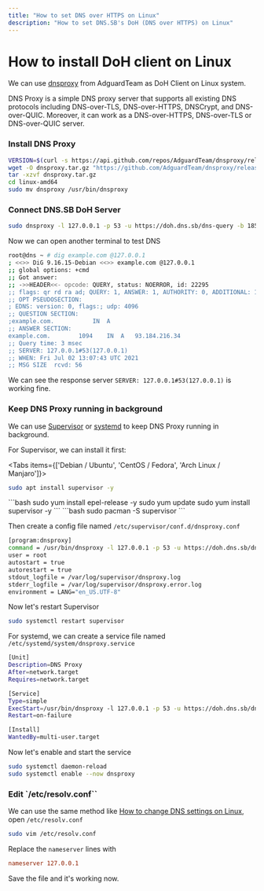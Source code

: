 ```yaml
---
title: "How to set DNS over HTTPS on Linux"
description: "How to set DNS.SB's DoH (DNS over HTTPS) on Linux"
---
```



# How to install DoH client on Linux

We can use [dnsproxy](https://github.com/AdguardTeam/dnsproxy) from AdguardTeam as DoH Client on Linux system.

DNS Proxy is a simple DNS proxy server that supports all existing DNS protocols including DNS-over-TLS, DNS-over-HTTPS, DNSCrypt, and DNS-over-QUIC. Moreover, it can work as a DNS-over-HTTPS, DNS-over-TLS or DNS-over-QUIC server.

<StepContainer>

### Install DNS Proxy

```bash
VERSION=$(curl -s https://api.github.com/repos/AdguardTeam/dnsproxy/releases/latest | grep tag_name | cut -d '"' -f 4) && echo "Latest AdguardTeam dnsproxy version is $VERSION"
wget -O dnsproxy.tar.gz "https://github.com/AdguardTeam/dnsproxy/releases/download/${VERSION}/dnsproxy-linux-amd64-${VERSION}.tar.gz"
tar -xzvf dnsproxy.tar.gz
cd linux-amd64
sudo mv dnsproxy /usr/bin/dnsproxy
```

### Connect DNS.SB DoH Server

```bash
sudo dnsproxy -l 127.0.0.1 -p 53 -u https://doh.dns.sb/dns-query -b 185.222.222.222:53
```

Now we can open another terminal to test DNS

```bash
root@dns ~ # dig example.com @127.0.0.1
; <<>> DiG 9.16.15-Debian <<>> example.com @127.0.0.1
;; global options: +cmd
;; Got answer:
;; ->>HEADER<<- opcode: QUERY, status: NOERROR, id: 22295
;; flags: qr rd ra ad; QUERY: 1, ANSWER: 1, AUTHORITY: 0, ADDITIONAL: 1
;; OPT PSEUDOSECTION:
; EDNS: version: 0, flags:; udp: 4096
;; QUESTION SECTION:
;example.com.			IN	A
;; ANSWER SECTION:
example.com.		1094	IN	A	93.184.216.34
;; Query time: 3 msec
;; SERVER: 127.0.0.1#53(127.0.0.1)
;; WHEN: Fri Jul 02 13:07:43 UTC 2021
;; MSG SIZE  rcvd: 56
```

We can see the response server  `SERVER: 127.0.0.1#53(127.0.0.1)` is working fine.

### Keep DNS Proxy running in background

We can use [Supervisor](https://github.com/Supervisor/supervisor) or [systemd](https://systemd.io/) to keep DNS Proxy running in background.

For Supervisor, we can install it first:

<Tabs items={['Debian / Ubuntu', 'CentOS / Fedora', 'Arch Linux / Manjaro']}>
  <Tab>
```bash
sudo apt install supervisor -y
```
  </Tab>
  <Tab>
```bash
sudo yum install epel-release -y
sudo yum update
sudo yum install supervisor -y
```
  </Tab>
  <Tab>
```bash
sudo pacman -S supervisor
```
  </Tab>
</Tabs>


Then create a config file named `/etc/supervisor/conf.d/dnsproxy.conf`

```bash filename="/etc/supervisor/conf.d/dnsproxy.conf"
[program:dnsproxy]
command = /usr/bin/dnsproxy -l 127.0.0.1 -p 53 -u https://doh.dns.sb/dns-query -b 185.222.222.222:53
user = root
autostart = true
autorestart = true
stdout_logfile = /var/log/supervisor/dnsproxy.log
stderr_logfile = /var/log/supervisor/dnsproxy.error.log
environment = LANG="en_US.UTF-8"
```
Now let's restart Supervisor

```bash
sudo systemctl restart supervisor
```

For systemd, we can create a service file named `/etc/systemd/system/dnsproxy.service`

```bash filename="/etc/systemd/system/dnsproxy.service"
[Unit]
Description=DNS Proxy
After=network.target
Requires=network.target

[Service]
Type=simple
ExecStart=/usr/bin/dnsproxy -l 127.0.0.1 -p 53 -u https://doh.dns.sb/dns-query -b 185.222.222.222:53
Restart=on-failure

[Install]
WantedBy=multi-user.target
```

Now let's enable and start the service

```bash
sudo systemctl daemon-reload
sudo systemctl enable --now dnsproxy
```

### Edit `/etc/resolv.conf``

We can use the same method like [How to change DNS settings on Linux](/guide/linux/), open `/etc/resolv.conf`

```bash
sudo vim /etc/resolv.conf
```

Replace the `nameserver` lines with

```conf filename="/etc/resolv.conf"
nameserver 127.0.0.1
```
Save the file and it's working now.

</StepContainer>